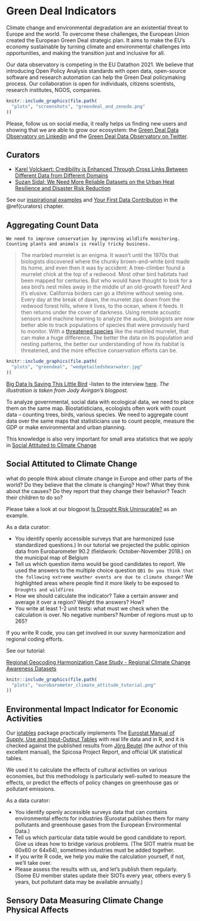 # Green Deal Indicators {#green-deal}

Climate change and environmental degradation are an existential threat to Europe and the world. To overcome these challenges, the European Union created the European Green Deal strategic plan. It aims to make the EU’s economy sustainable by turning climate and environmental challenges into opportunities, and making the transition just and inclusive for all.

Our data observatory is competing in the EU Datathon 2021. We believe that introducing Open Policy Analysis standards with open data, open-source software and research automation can help the Green Deal policymaking process. Our collaboration is open for individuals, citizens scientists, research institutes, NGOS, companies.

```r
knitr::include_graphics(file.path(
  "plots", "screenshots", "greendeal_and_zenodo.png"
))
```

Please, follow us on social media, it really helps us finding new users and showing that we are able to grow our ecosystem: the [Green Deal Data Observatory on Linkedin](https://www.linkedin.com/company/78556699) and the [Green Deal Data Observatory on Twitter](https://twitter.com/GreenDealObs).

## Curators

- [Karel Volckaert: Credibility is Enhanced Through Cross Links Between Different Data from Different Domains](https://greendeal.dataobservatory.eu/post/2021-06-08-data-curator-karel-volckaert/)
- [Suzan Sidal: We Need More Reliable Datasets on the Urban Heat Resilience and Disaster Risk Reduction](https://greendeal.dataobservatory.eu/post/2021-06-07-introducing-suzan-sidal/)

See our [inspirational examples]({#get-inspired}) and [Your First Data Contribution](#first-contribution) in the \@ref(curators) chapter.


## Aggregating Count Data 

`We need to improve conservation by improving wildlife monitoring. Counting plants and animals is really tricky business.`

> The marbled murrelet is an enigma. It wasn’t until the 1970s that biologists discovered where the chunky brown-and-white bird made its home, and even then it was by accident: A tree-climber found a murrelet chick at the top of a redwood. Most other bird habitats had been mapped for centuries. But who would have thought to look for a sea bird’s nest miles away in the middle of an old-growth forest?
And it’s elusive. California birders can go a lifetime without seeing one. Every day at the break of dawn, the murrelet zips down from the redwood forest hills, where it lives, to the ocean, where it feeds. It then returns under the cover of darkness. 
Using remote acoustic sensors and machine learning to analyze the audio, biologists are now better able to track populations of species that were previously hard to monitor. With a [threatened species](https://www.fws.gov/arcata/es/birds/MM/m_murrelet.html) like the marbled murrelet, that can make a huge difference. The better the data on its population and nesting patterns, the better our understanding of how its habitat is threatened, and the more effective conservation efforts can be.


```r
knitr::include_graphics(file.path(
  "plots", "greendeal", "wedgetailedshearwater.jpg"
))
```

[Big Data Is Saving This Little Bird](https://fivethirtyeight.com/features/big-data-is-saving-this-little-bird/) -listen to the interview [here](https://podcasts.apple.com/us/podcast/17-little-bird-big-data/id1011406983?i=1000391467965). _The illustration is taken from Jody Avirgan's blogpost._


To analyze governmental, social data with ecological data, we need to place them on the same map. Biostatisticians, ecologists often work with count data -- counting trees, birds, various species.  We need to aggregate count data over the same maps that statisticians use to count people, measure the GDP or make environmental and urban planning.

This knowledge is also very important for small area statistics that we apply in [Social Attituted to Climate Change](#social-attitude-climate-change)

## Social Attituted to Climate Change {#social-attitude-climate-change}

what do people think about climate change in Europe and other parts of the world? Do they believe that the climate is changing? How? What they think about the causes? Do they report that they change their behavior?  Teach their children to do so? 

Please take a look at our blogpost [Is Drought Risk Uninsurable?](http://greendeal.dataobservatory.eu/post/2021-04-23-belgium-flood-insurance/) as an example.

As a data curator:

- You identify openly accessible surveys that are harmonized (use standardized questions.) In our tutorial we projected the public opinion data from Eurobarometer 90.2 (fieldwork: October-November 2018.) on the municipal map of Belgium
- Tell us which question items would be good candidates to report. We used the answers to the multiple choice question `QB1 Do you think that the following extreme weather events are due to climate change?` We highlighted areas where people find it more likely to be exposed to `Droughts and wildfires`
- How we should calculate the indicator?  Take a certain answer and average it over a region? Weight the answers? How?
- You write at least 1-2 unit tests: what must we check when the calculation is over.  No negative numbers?  Number of regions must up to 265?

If you write R code, you can get involved in our suvey harmonization and regional coding efforts. 

See our tutorial: 

[Regional Geocoding Harmonization Case Study - Regional Climate Change Awareness Datasets](http://greendeal.dataobservatory.eu/post/2021-03-06-regions-climate/)


```r
knitr::include_graphics(file.path(
  "plots", "eurobarometer_climate_attitude_tutorial.png"
))
```


## Environmental Impact Indicator for Economic Activities

Our [iotables](https://iotables.dataobservatory.eu/) package practically implements The [Eurostat Manual of Supply, Use and Input-Output Tables](https://ec.europa.eu/eurostat/en/web/products-manuals-and-guidelines/-/KS-RA-07-013) with real life data and in R, and it is checked against the published results from [Jörg Beutel](http://ec.europa.eu/eurostat/documents/3859598/5902113/KS-RA-07-013-EN.PDF/b0b3d71e-3930-4442-94be-70b36cea9b39?version=1.0) (the author of this excellent manual), the Spicosa Project Report, and official UK statistical tables. 

We used it to calculate the effects of cultural activities on various economies, but this methodology is particularly well-suited to measure the effects, or predict the effects of policy changes on greenhouse gas or pollutant emissions. 

As a data curator:

- You identify openly accessible surveys data that can contains environmental effects for industries (Eurostat publishes them for many pollutants and greenhouse gases from the European Environmental Data.)
- Tell us which particular data table would be good candidate to report. Give us ideas how to bridge various problems. (The SIOT matrix must be 60x60 or 64x64), sometimes industries must be added together.
- If you write R code, we help you make the calculation yourself, if not, we'll take over.  
- Please assess the results with us, and let's publish them regularly. (Some EU member states update their SIOTs every year, others every 5 years, but pollutant data may be available annually.)


## Sensory Data Measuring Climate Change Physical Affects


